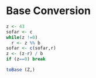 # Base Conversion

```r
z <- 43
sofar <- c 
while(z !=0)
  r <- z %% b
sofar <- c(sofar,r)
z <- (z-r) / b
if (z==0) break 
```

```r
toBase (Z,)
```
